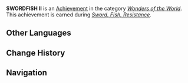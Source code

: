 {{About|the achievement|information about the Swordfish II unit in the Watatsumi Army|Watatsumi Army}}
{{Achievement Infobox
|title        = 
|id           = 84047
|order id     = 5026
|category     = Wonders of the World
|description  = Obtain the trust of the Swordfish II squad.
|requirements = Earned during ''[[Sword, Fish, Resistance]].''
|primogems    = 5
|tracking     = 
|hidden       = 1
|quest        = Omnipresence Over Mortals
|topic        = 
|type         = Quest
}}
'''SWORDFISH II''' is an [[Achievement]] in the category ''[[Wonders of the World]]''. This achievement is earned during ''[[Sword, Fish, Resistance]].''
<!--
==Trivia==

==Video Guides==
{{EVT
|video1   = 
|caption1 = 
}}
-->
==Other Languages==
{{Other Languages|default_hidden=1
|en      = SWORDFISH II
|zhs     = SWORDFISH Ⅱ
|zht     = SWORDFISH Ⅱ
|ja      = ソードフィッシュ Ⅱ
|ja_rm   = Soodo fisshu Ⅱ
|ko      = SWORDFISH Ⅱ
|es      = Pez Espada n.º 2
|fr      = Espadon II
|ru      = Рыба-меч II
|th      = SWORDFISH II
|vi      = Cá Kiếm 2
|de      = SCHWERTFISCH II
|id      = Swordfish II
|pt      = Espadarte II
}}

==Change History==
{{Change History|2.1}}
<!--
==References==
{{Reflist}}
-->
==Navigation==
{{Achievement Navbox|Wonders of the World|Quest}}